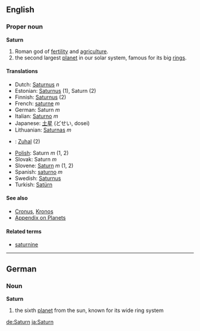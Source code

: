 ==English==
===Proper noun===
'''Saturn'''

# Roman god of [[fertility]] and [[agriculture]].
# the second largest [[planet]] in our solar system, famous for its big [[rings]].

====Translations====
*Dutch: [[Saturnus]] ''n''
*Estonian: [[Saturnus]] (1), Saturn (2)
*Finnish: [[Saturnus]] (2)
*French: [[saturne]] ''m''
*German: Saturn ''m''
*Italian: [[Saturno]] ''m''
*Japanese: [[土星]] (どせい, dosei)
*Lithuanian: [[Saturnas]] ''m''
*{{ms}}: [[Zuhal]] (2)
*[[Polish]]: Saturn ''m'' (1, 2)
*Slovak: Saturn ''m''
*Slovene: [[Saturn]] ''m'' (1, 2)
*Spanish: [[saturno]] ''m''
*Swedish: [[Saturnus]]
*Turkish: [[Satürn]]

====See also====
*[[Cronus]], [[Kronos]]
*[[Wiktionary_Appendix:Planets|Appendix on Planets]]

====Related terms====
*[[saturnine]]

----

==German==
===Noun===
'''Saturn'''

# the sixth [[planet]] from the sun, known for its wide ring system

[[de:Saturn]]
[[ja:Saturn]]
